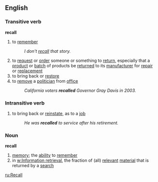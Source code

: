 ==English==

===Transitive verb===
'''recall'''
{{wikipedia}}
#to [[remember]]
#:''I don't [[recall]] that story.''
#to [[request]] or [[order]] someone or something to [[return]], especially that a [[product]] or [[batch]] of products be [[return]]ed to its [[manufacturer]] for [[repair]] or [[replace]]ment
#to bring back or [[restore]]
#to [[remove]] a [[politician]] from [[office]]
#:''California voters '''recalled''' Governor Gray Davis in 2003.''

===Intransitive verb===
#to bring back or [[reinstate]], as to a [[job]]
#:''He was '''recalled''' to service after his retirement.''

===Noun===
'''recall'''
#[[memory]]; the [[ability]] to [[remember]]
#in [[w:Information retrieval]], the fraction of (all) [[relevant]] [[material]] that is returned by a [[search]]

[[ru:Recall]]